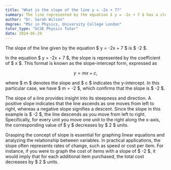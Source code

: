 ```yaml
---
title: "What is the slope of the line y = -2x + 7?"
summary: The line represented by the equation $ y = -2x + 7 $ has a slope of -2, indicating it decreases as $ x $ increases.
author: "Dr. Sarah Wilson"
degree: "MSc in Physics, University College London"
tutor_type: "GCSE Physics Tutor"
date: 2024-05-29
---
```


The slope of the line given by the equation $ y = -2x + 7 $ is $ -2 $.

In the equation $ y = -2x + 7 $, the slope is represented by the coefficient of $ x $. This format is known as the slope-intercept form, expressed as 

$$
y = mx + c,
$$ 

where $ m $ denotes the slope and $ c $ indicates the y-intercept. In this particular case, we have $ m = -2 $, which confirms that the slope is $ -2 $.

The slope of a line provides insight into its steepness and direction. A positive slope indicates that the line ascends as one moves from left to right, whereas a negative slope signifies a descent. Since the slope in this example is $ -2 $, the line descends as you move from left to right. Specifically, for every unit you move one unit to the right along the x-axis, the corresponding value of $ y $ decreases by $ 2 $ units.

Grasping the concept of slope is essential for graphing linear equations and analyzing the relationship between variables. In practical applications, the slope often represents rates of change, such as speed or cost per item. For instance, if you were to graph the cost of items with a slope of $ -2 $, it would imply that for each additional item purchased, the total cost decreases by $ 2 $ units.
    